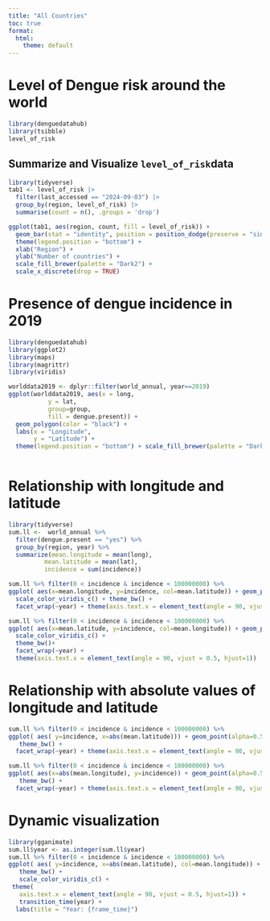 ```yaml
---
title: "All Countries"
toc: true
format:
  html:
    theme: default
---
```


<!-- Google tag (gtag.js) -->
<script async src="https://www.googletagmanager.com/gtag/js?id=G-MMF7S9CQZW"></script>
<script>
  window.dataLayer = window.dataLayer || [];
  function gtag(){dataLayer.push(arguments);}
  gtag('js', new Date());

  gtag('config', 'G-MMF7S9CQZW');
</script>

# Level of Dengue risk around the world


```r
library(denguedatahub)
library(tsibble)
level_of_risk

```



## Summarize and Visualize `level_of_risk`data

```r
library(tidyverse)
tab1 <- level_of_risk |> 
  filter(last_accessed == "2024-09-03") |>
  group_by(region, level_of_risk) |>
  summarise(count = n(), .groups = 'drop')

ggplot(tab1, aes(region, count, fill = level_of_risk)) + 
  geom_bar(stat = "identity", position = position_dodge(preserve = "single")) + 
  theme(legend.position = "bottom") + 
  xlab("Region") + 
  ylab("Number of countries") + 
  scale_fill_brewer(palette = "Dark2") +
  scale_x_discrete(drop = TRUE)
```

# Presence of dengue incidence in 2019



```r
library(denguedatahub)
library(ggplot2)
library(maps)
library(magrittr)
library(viridis)

worlddata2019 <- dplyr::filter(world_annual, year==2019)
ggplot(worlddata2019, aes(x = long,
           y = lat,
           group=group,
           fill = dengue.present)) +
  geom_polygon(color = "black") +
  labs(x = "Longitude",
       y = "Latitude") +
  theme(legend.position = "bottom") + scale_fill_brewer(palette = "Dark2") 
  

```

# Relationship with longitude and latitude

```r
library(tidyverse)
sum.ll <-  world_annual %>%
  filter(dengue.present == "yes") %>%
  group_by(region, year) %>%
  summarize(mean.longitude = mean(long),
          mean.latitude = mean(lat),
          incidence = sum(incidence))  

sum.ll %>% filter(0 < incidence & incidence < 100000000) %>%
ggplot( aes(x=mean.longitude, y=incidence, col=mean.latitude)) + geom_point(alpha=0.5) +
  scale_color_viridis_c() + theme_bw() + 
  facet_wrap(~year) + theme(axis.text.x = element_text(angle = 90, vjust = 0.5, hjust=1))

sum.ll %>% filter(0 < incidence & incidence < 100000000) %>%
ggplot( aes(x=mean.latitude, y=incidence, col=mean.longitude)) + geom_point(alpha=0.5) +
  scale_color_viridis_c() +
  theme_bw()+ 
  facet_wrap(~year) +
  theme(axis.text.x = element_text(angle = 90, vjust = 0.5, hjust=1))
```

# Relationship with absolute values of longitude and latitude

```r
sum.ll %>% filter(0 < incidence & incidence < 100000000) %>%
ggplot( aes( y=incidence, x=abs(mean.latitude))) + geom_point(alpha=0.5) +
   theme_bw() + 
  facet_wrap(~year) + theme(axis.text.x = element_text(angle = 90, vjust = 0.5, hjust=1))

sum.ll %>% filter(0 < incidence & incidence < 100000000) %>%
ggplot( aes(x=abs(mean.longitude), y=incidence)) + geom_point(alpha=0.5) +
   theme_bw() + 
  facet_wrap(~year) + theme(axis.text.x = element_text(angle = 90, vjust = 0.5, hjust=1))
```

# Dynamic visualization

```r
library(gganimate)
sum.ll$year <- as.integer(sum.ll$year)
sum.ll %>% filter(0 < incidence & incidence < 100000000) %>%
ggplot( aes( y=incidence, x=abs(mean.latitude), col=mean.longitude)) + geom_point(alpha=0.5) +
   theme_bw() + 
   scale_color_viridis_c() +
 theme(
   axis.text.x = element_text(angle = 90, vjust = 0.5, hjust=1)) + 
   transition_time(year) +
  labs(title = "Year: {frame_time}")
```

